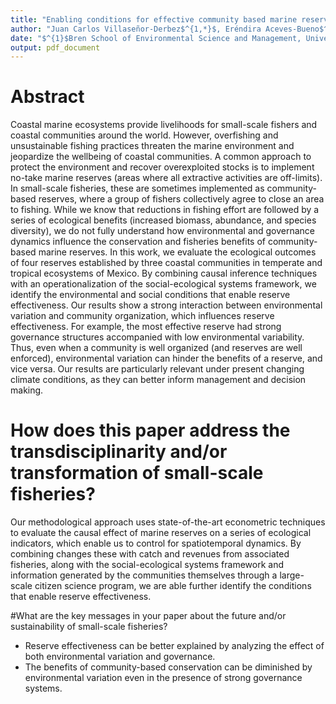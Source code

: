 ```yaml
---
title: "Enabling conditions for effective community based marine reserves in small scale fisheries"
author: "Juan Carlos Villaseñor-Derbez$^{1,*}$, Eréndira Aceves-Bueno$^{1,*}$, Alvin Suarez-Castillo$^{2}$, Stuart Fulton$^{2}$, Jorge Torre$^{2}$"
date: "$^{1}$Bren School of Environmental Science and Management, University of California, Santa Barbara, Santa Barbara, CA, USA. $^{2}$Comunidad y Biodiversidad A.C.,  Guaymas, Mexico"
output: pdf_document
---
```


# Abstract

Coastal marine ecosystems provide livelihoods for small-scale fishers and coastal communities around the world. However, overfishing and unsustainable fishing practices threaten the marine environment and jeopardize the wellbeing of coastal communities. A common approach to protect the environment and recover overexploited stocks is to implement no-take marine reserves (areas where all extractive activities are off-limits). In small-scale fisheries, these are sometimes implemented as community-based reserves, where a group of fishers collectively agree to close an area to fishing. While we know that reductions in fishing effort are followed by a series of ecological benefits (increased biomass, abundance, and species diversity), we do not fully understand how environmental and governance dynamics influence the conservation and fisheries benefits of community-based marine reserves. In this work, we evaluate the ecological outcomes of four reserves established by three coastal communities in temperate and tropical ecosystems of Mexico. By combining causal inference techniques with an operationalization of the social-ecological systems framework, we identify the environmental and social conditions that enable reserve effectiveness. Our results show a strong interaction between environmental variation and community organization, which influences reserve effectiveness. For example, the most effective reserve had strong governance structures accompanied with low environmental variability. Thus, even when a community is well organized (and reserves are well enforced), environmental variation can hinder the benefits of a reserve, and vice versa. Our results are particularly relevant under present changing climate conditions, as they can better inform management and decision making.

# How does this paper address the transdisciplinarity and/or transformation of small-scale fisheries?

Our methodological approach uses state-of-the-art econometric techniques to evaluate the causal effect of marine reserves on a series of ecological indicators, which enable us to control for spatiotemporal dynamics. By combining changes these with catch and revenues from associated fisheries, along with the social-ecological systems framework and information generated by the communities themselves through a large-scale citizen science program, we are able further identify the conditions that enable reserve effectiveness.

#What are the key messages in your paper about the future and/or sustainability of small-scale fisheries?

-	Reserve effectiveness can be better explained by analyzing the effect of both environmental variation and governance.
-	The benefits of community-based conservation can be diminished by environmental variation even in the presence of strong governance systems.
